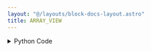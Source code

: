 ```yaml
---
layout: "@/layouts/block-docs-layout.astro"
title: ARRAY_VIEW
---
```



<PythonDocsDisplay docstring={docstring} />
<AppDisplay app={app} />

<details>
<summary>Python Code</summary>
```python
from flojoy import flojoy, OrderedPair, DataFrame, Matrix, Image, Plotly
import plotly.graph_objects as go
import numpy as np

CELL_SIZE = 50
FONT_SIZE = 10
MAX_ALLOWED_SHAPE = 10
l_dot = "$\\ldots$"


def numpy_array_as_table(arr: np.ndarray):
    if arr.size > MAX_ALLOWED_SHAPE:
        converted_type = arr.astype(object)
        new_arr = converted_type[:MAX_ALLOWED_SHAPE]
        new_arr[MAX_ALLOWED_SHAPE - 2] = l_dot
    else:
        new_arr = arr
    return new_arr.reshape(-1, 1)


@flojoy
def ARRAY_VIEW(default: OrderedPair | Matrix | DataFrame | Image) -> Plotly:
    """The ARRAY_VIEW node takes OrderedPair, DataFrame, Matrix, and Image DataContainer objects as input, and visualizes it in array format.

    Inputs
    ------
    default : OrderedPair | DataFrame | Matrix | Image
        the DataContainer to be visualized in array format

    Returns
    -------
    Plotly
        the DataContainer containing the visualization of the input in array format
    """

    if isinstance(default, OrderedPair):
        data = default.y
        cell_values = numpy_array_as_table(data)
    elif isinstance(default, DataFrame):
        data = default.m.to_numpy(dtype=object)
        data = data[:, :-1]
        cell_values = numpy_array_as_table(data)
    elif isinstance(default, Matrix):
        data = default.m
        cell_values = numpy_array_as_table(data)
    else:
        red = default.r
        green = default.g
        blue = default.b

        if default.a is None:
            merge = np.stack((red, green, blue), axis=2)
        else:
            alpha = default.a
            merge = np.stack((red, green, blue, alpha), axis=2)

        merge = merge.reshape(-1, merge.shape[-1])
        cell_values = numpy_array_as_table(merge)

    fig = go.Figure(
        data=[
            go.Table(
                header=dict(line={"width": 0}, values=[]),
                cells=dict(
                    values=cell_values,
                    line={"width": 3},
                    font={"size": FONT_SIZE},
                    height=CELL_SIZE,
                    align="center",
                    format=[".3"],
                ),
            )
        ]
    )
    if default.type == "image" or default.type == "dataframe":
        width = MAX_ALLOWED_SHAPE * CELL_SIZE + 800

    else:
        width = MAX_ALLOWED_SHAPE * CELL_SIZE + 80
    height = width + 80
    fig.layout = go.Layout(
        autosize=False,
        width=width,
        height=height,
        margin=dict(l=0, r=0, t=0, b=0),
        xaxis=dict(visible=False),
        yaxis=dict(visible=False),
        hovermode="closest",
        font=dict(size=FONT_SIZE),
    )

    return Plotly(fig=fig)

```
[Find this Flojoy Block on GitHub](https://github.com/flojoy-ai/blocks/blob/main/blocks/VISUALIZERS/DATA_STRUCTURE/ARRAY_VIEW/ARRAY_VIEW.py)
</details>


## Example
